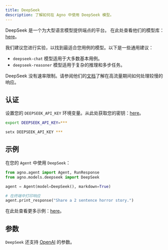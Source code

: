 ```yaml
---
title: DeepSeek
description: 了解如何在 Agno 中使用 DeepSeek 模型。
---
```


DeepSeek 是一个为大型语言模型提供端点的平台。
在此处查看他们的模型库：[here](https://api-docs.deepseek.com/quick_start/pricing)。

我们建议您进行实验，以找到最适合您用例的模型。以下是一些通用建议：

- `deepseek-chat` 模型适用于大多数基本用例。
- `deepseek-reasoner` 模型适用于复杂的推理和多步任务。

DeepSeek 没有速率限制。请参阅他们的[文档](https://api-docs.deepseek.com/quick_start/rate_limit)了解在高流量期间如何处理较慢的响应。

## 认证

设置您的 `DEEPSEEK_API_KEY` 环境变量。从此处获取您的密钥：[here](https://platform.deepseek.com/api_keys)。

<CodeGroup>

```bash Mac
export DEEPSEEK_API_KEY=***
```

```bash Windows
setx DEEPSEEK_API_KEY ***
```

</CodeGroup>

## 示例

在您的 `Agent` 中使用 `DeepSeek`：

<CodeGroup>

```python agent.py
from agno.agent import Agent, RunResponse
from agno.models.deepseek import DeepSeek

agent = Agent(model=DeepSeek(), markdown=True)

# 在终端中打印响应
agent.print_response("Share a 2 sentence horror story.")

```

</CodeGroup>

<Note> 在此处查看更多示例：[here](../examples/models/deepseek)。 </Note>

## 参数

<Snippet file="model-deepseek-params.mdx" />

`DeepSeek` 还支持 [OpenAI](/reference/models/openai) 的参数。